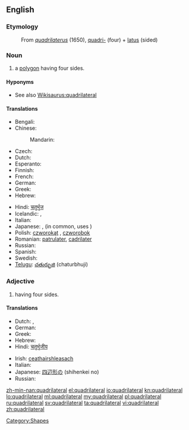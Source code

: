 ==English==

===Etymology===
: From {{etyl|la}} ''[[quadrilaterus]]'' (1650), [[quadri-]] (four) + [[latus]] (sided)

===Noun===
{{wikipedia}}
{{en-noun}}

# a [[polygon]] having four sides.

====Hyponyms====
* See also [[Wikisaurus:quadrilateral]]

====Translations====
{{trans-top|polygon having four sides}}
* Bengali: {{t|bn|চতুর্ভুজ}}
* Chinese:
*: Mandarin: {{t|cmn|四边形|tr=sìbiānxíng|sc=Hani}}
* Czech: {{t-|cs|čtyřúhelník|m}}
* Dutch: {{t+|nl|vierhoek}}
* Esperanto: {{t-|eo|kvarlatero|xs=Esperanto}}
* Finnish: {{t+|fi|nelikulmio}}
* French: {{t+|fr|quadrilatère}}
* German: {{t+|de|Viereck}}
* Greek: {{t+|el|τετράγωνο|tr=tetrágono|n}}
* Hebrew: {{t|he|מרובע|m|tr=merubá}}
{{trans-mid}}
* Hindi: [[चतुर्भुज]]
* Icelandic: {{t|is|ferhliðungur|m}}, {{t|is|fjórhliðungur|m}}
* Italian: {{t+|it|quadrilatero|m}}
* Japanese: {{t-|ja|四辺形|tr=shihenkei}}, (in common, uses {{t-|ja|四角形|tr=shikakukei}})
* Polish: [[czworokąt]] {{m}}, [[czworobok]] {{m}}
* Romanian: [[patrulater]], [[cadrilater]]
* Russian: {{t+|ru|четырёхугольник|m|tr=četyrjoxugо́l'nik}}
* Spanish: {{t+|es|cuadrilátero|m}}
* Swedish: {{t+|sv|fyrhörning|c}}
* [[Telugu]]: [[చతుర్భుజి]] (chaturbhuji)
{{trans-bottom}}

===Adjective===
{{en-adj|-}}

# having four sides.

====Translations====
{{trans-top|having four sides}}
* Dutch: {{t-|nl|vierhoekig}}, {{t|nl|quadrilateraal}}
* German: {{t|de|vierseitig|n}}
* Greek: {{t+|el|τετράπλευρος}}
* Hebrew: {{t|he|מרובע|m|tr=merubá}}
* Hindi: [[चतुर्भुजीय]]
{{trans-mid}}
* Irish: [[ceathairshleasach]]
* Italian: {{t+|it|quadrilatero}}
* Japanese: [[四辺形]]の (shihenkei no)
* Russian: {{t|ru|четырёхсторонний|tr=četyrjoxstorо́nnij|sc=Cyrl}}
{{trans-bottom}}

[[Category:Shapes]]

[[zh-min-nan:quadrilateral]]
[[el:quadrilateral]]
[[io:quadrilateral]]
[[kn:quadrilateral]]
[[lo:quadrilateral]]
[[ml:quadrilateral]]
[[my:quadrilateral]]
[[pl:quadrilateral]]
[[ru:quadrilateral]]
[[sv:quadrilateral]]
[[ta:quadrilateral]]
[[vi:quadrilateral]]
[[zh:quadrilateral]]